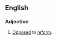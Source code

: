 ==English==

===Adjective===
{{en-adj|pos=[[anti-|anti]]-[[reform]]}}

# [[opposed|Opposed]] to [[reform]].